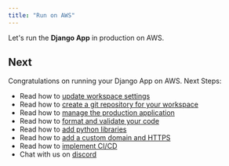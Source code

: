 ```yaml
---
title: "Run on AWS"
---
```


Let's run the **Django App** in production on AWS.

<Snippet file="aws-setup.mdx" />

<Snippet file="update-django-app-prd-secrets.mdx" />

<Snippet file="create-aws-resources.mdx" />

<Snippet file="production-django-app.mdx" />

<Snippet file="ai-app-update-production.mdx" />

<Snippet file="ai-app-delete-aws-resources.mdx" />

## Next

Congratulations on running your Django App on AWS. Next Steps:

- Read how to [update workspace settings](/how-to/workspace-settings)
- Read how to [create a git repository for your workspace](/how-to/git-repo)
- Read how to [manage the production application](/how-to/production-app)
- Read how to [format and validate your code](/how-to/format-and-validate)
- Read how to [add python libraries](/how-to/python-libraries)
- Read how to [add a custom domain and HTTPS](how-to/domain-https)
- Read how to [implement CI/CD](how-to/ci-cd)
- Chat with us on [discord](https://discord.gg/4MtYHHrgA8)
